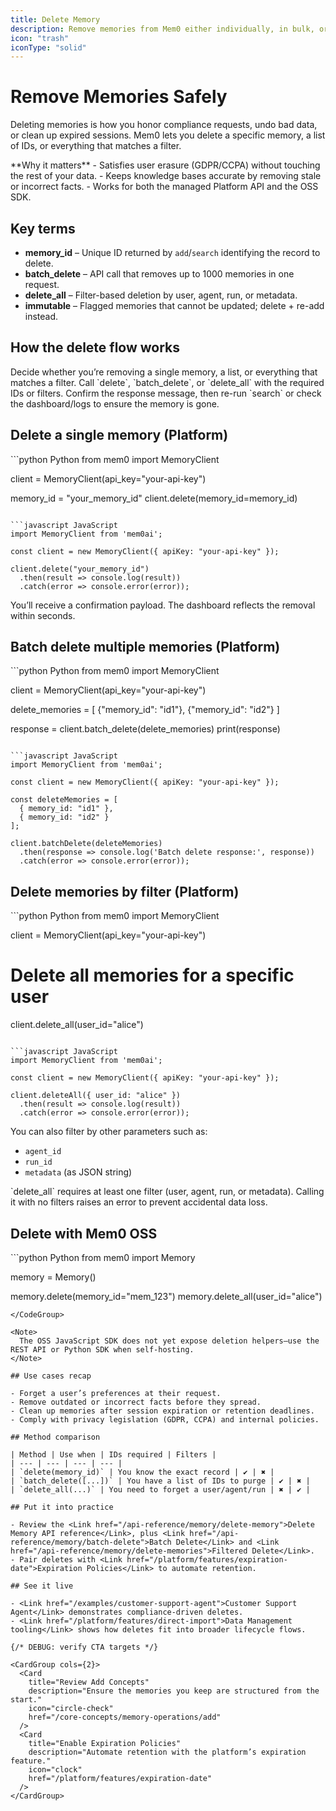 ```yaml
---
title: Delete Memory
description: Remove memories from Mem0 either individually, in bulk, or via filters.
icon: "trash"
iconType: "solid"
---
```


# Remove Memories Safely

Deleting memories is how you honor compliance requests, undo bad data, or clean up expired sessions. Mem0 lets you delete a specific memory, a list of IDs, or everything that matches a filter.

<Info>
  **Why it matters**
  - Satisfies user erasure (GDPR/CCPA) without touching the rest of your data.
  - Keeps knowledge bases accurate by removing stale or incorrect facts.
  - Works for both the managed Platform API and the OSS SDK.
</Info>

## Key terms

- **memory_id** – Unique ID returned by `add`/`search` identifying the record to delete.
- **batch_delete** – API call that removes up to 1000 memories in one request.
- **delete_all** – Filter-based deletion by user, agent, run, or metadata.
- **immutable** – Flagged memories that cannot be updated; delete + re-add instead.

## How the delete flow works

<Steps>
<Step title="Choose the scope">
Decide whether you’re removing a single memory, a list, or everything that matches a filter.
</Step>
<Step title="Submit the delete call">
Call `delete`, `batch_delete`, or `delete_all` with the required IDs or filters.
</Step>
<Step title="Verify">
Confirm the response message, then re-run `search` or check the dashboard/logs to ensure the memory is gone.
</Step>
</Steps>

## Delete a single memory (Platform)

<CodeGroup>
```python Python
from mem0 import MemoryClient

client = MemoryClient(api_key="your-api-key")

memory_id = "your_memory_id"
client.delete(memory_id=memory_id)
```

```javascript JavaScript
import MemoryClient from 'mem0ai';

const client = new MemoryClient({ apiKey: "your-api-key" });

client.delete("your_memory_id")
  .then(result => console.log(result))
  .catch(error => console.error(error));
```
</CodeGroup>

<Info icon="check">
  You’ll receive a confirmation payload. The dashboard reflects the removal within seconds.
</Info>

## Batch delete multiple memories (Platform)

<CodeGroup>
```python Python
from mem0 import MemoryClient

client = MemoryClient(api_key="your-api-key")

delete_memories = [
    {"memory_id": "id1"},
    {"memory_id": "id2"}
]

response = client.batch_delete(delete_memories)
print(response)
```

```javascript JavaScript
import MemoryClient from 'mem0ai';

const client = new MemoryClient({ apiKey: "your-api-key" });

const deleteMemories = [
  { memory_id: "id1" },
  { memory_id: "id2" }
];

client.batchDelete(deleteMemories)
  .then(response => console.log('Batch delete response:', response))
  .catch(error => console.error(error));
```
</CodeGroup>

## Delete memories by filter (Platform)

<CodeGroup>
```python Python
from mem0 import MemoryClient

client = MemoryClient(api_key="your-api-key")

# Delete all memories for a specific user
client.delete_all(user_id="alice")
```

```javascript JavaScript
import MemoryClient from 'mem0ai';

const client = new MemoryClient({ apiKey: "your-api-key" });

client.deleteAll({ user_id: "alice" })
  .then(result => console.log(result))
  .catch(error => console.error(error));
```
</CodeGroup>

You can also filter by other parameters such as:

- `agent_id`
- `run_id`
- `metadata` (as JSON string)

<Warning>
  `delete_all` requires at least one filter (user, agent, run, or metadata). Calling it with no filters raises an error to prevent accidental data loss.
</Warning>

## Delete with Mem0 OSS

<CodeGroup>
```python Python
from mem0 import Memory

memory = Memory()

memory.delete(memory_id="mem_123")
memory.delete_all(user_id="alice")
```
</CodeGroup>

<Note>
  The OSS JavaScript SDK does not yet expose deletion helpers—use the REST API or Python SDK when self-hosting.
</Note>

## Use cases recap

- Forget a user’s preferences at their request.
- Remove outdated or incorrect facts before they spread.
- Clean up memories after session expiration or retention deadlines.
- Comply with privacy legislation (GDPR, CCPA) and internal policies.

## Method comparison

| Method | Use when | IDs required | Filters |
| --- | --- | --- | --- |
| `delete(memory_id)` | You know the exact record | ✔️ | ✖️ |
| `batch_delete([...])` | You have a list of IDs to purge | ✔️ | ✖️ |
| `delete_all(...)` | You need to forget a user/agent/run | ✖️ | ✔️ |

## Put it into practice

- Review the <Link href="/api-reference/memory/delete-memory">Delete Memory API reference</Link>, plus <Link href="/api-reference/memory/batch-delete">Batch Delete</Link> and <Link href="/api-reference/memory/delete-memories">Filtered Delete</Link>.
- Pair deletes with <Link href="/platform/features/expiration-date">Expiration Policies</Link> to automate retention.

## See it live

- <Link href="/examples/customer-support-agent">Customer Support Agent</Link> demonstrates compliance-driven deletes.
- <Link href="/platform/features/direct-import">Data Management tooling</Link> shows how deletes fit into broader lifecycle flows.

{/* DEBUG: verify CTA targets */}

<CardGroup cols={2}>
  <Card
    title="Review Add Concepts"
    description="Ensure the memories you keep are structured from the start."
    icon="circle-check"
    href="/core-concepts/memory-operations/add"
  />
  <Card
    title="Enable Expiration Policies"
    description="Automate retention with the platform’s expiration feature."
    icon="clock"
    href="/platform/features/expiration-date"
  />
</CardGroup>
